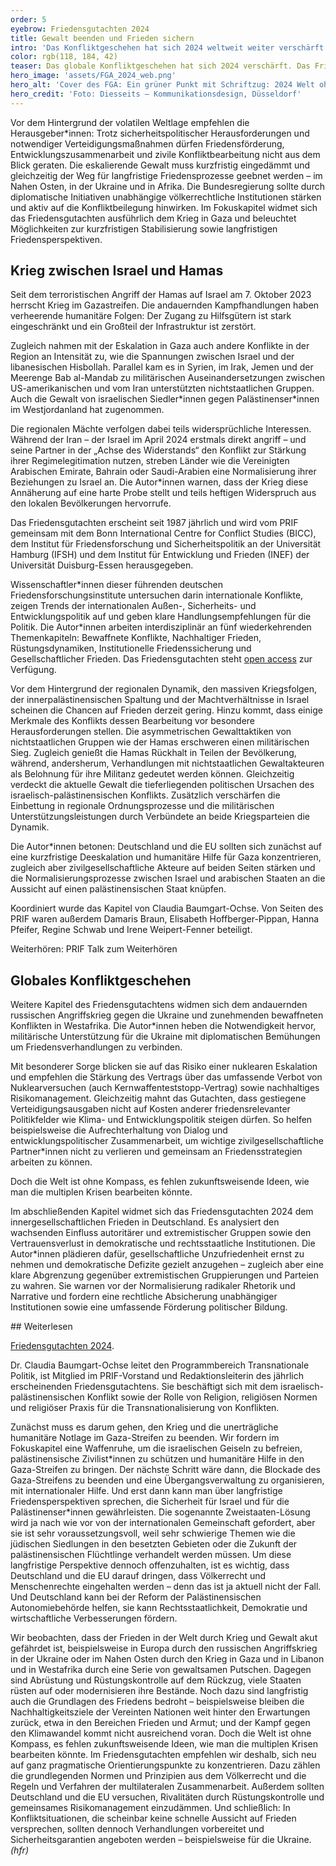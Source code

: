 ```yaml
---
order: 5
eyebrow: Friedensgutachten 2024
title: Gewalt beenden und Frieden sichern
intro: 'Das Konfliktgeschehen hat sich 2024 weltweit weiter verschärft: Der Krieg zwischen Israel und der Hamas im Gazastreifen droht zu einem regionalen Flächenbrand zu eskalieren, der russische Angriffskrieg auf die Ukraine dauert unvermindert an und bewaffnete Konflikte und Militärputsche destabilisieren Teile Westafrikas. Auch die Gefahr nuklearer Eskalation steigt weiter, während internationale Regeln und Institutionen der Friedenssicherung an Bindungskraft verlieren. Das Friedensgutachten 2024 nimmt zu diesen Entwicklungen Stellung und zeigt Lösungsansätze auf.'
color: rgb(118, 184, 42)
teaser: Das globale Konfliktgeschehen hat sich 2024 verschärft. Das Friedensgutachten nimmt Stellung und zeigt Lösungsansätze auf.
hero_image: 'assets/FGA_2024_web.png'
hero_alt: 'Cover des FGA: Ein grüner Punkt mit Schriftzug: 2024 Welt ohne Kompass / friedensgutachten.'
hero_credit: 'Foto: Diesseits – Kommunikationsdesign, Düsseldorf'
---
```


<Leadin>Vor dem Hintergrund der</Leadin> volatilen Weltlage empfehlen die Herausgeber\*innen: Trotz sicherheitspolitischer Herausforderungen und notwendiger Verteidigungsmaßnahmen dürfen Friedensförderung, Entwicklungszusammenarbeit und zivile Konfliktbearbeitung nicht aus dem Blick geraten. Die eskalierende Gewalt muss kurzfristig eingedämmt und gleichzeitig der Weg für langfristige Friedensprozesse geebnet werden – im Nahen Osten, in der Ukraine und in Afrika. Die Bundesregierung sollte durch diplomatische Initiativen unabhängige völkerrechtliche Institutionen stärken und aktiv auf die Konfliktbeilegung hinwirken. Im Fokuskapitel widmet sich das Friedensgutachten ausführlich dem Krieg in Gaza und beleuchtet Möglichkeiten zur kurzfristigen Stabilisierung sowie langfristigen Friedensperspektiven.

## Krieg zwischen Israel und Hamas

Seit dem terroristischen Angriff der Hamas auf Israel am 7. Oktober 2023 herrscht Krieg im Gazastreifen. Die andauernden Kampfhandlungen haben verheerende humanitäre Folgen: Der Zugang zu Hilfsgütern ist stark eingeschränkt und ein Großteil der Infrastruktur ist zerstört.

Zugleich nahmen mit der Eskalation in Gaza auch andere Konflikte in der Region an Intensität zu, wie die Spannungen zwischen Israel und der libanesischen Hisbollah. Parallel kam es in Syrien, im Irak, Jemen und der Meerenge Bab al-Mandab zu militärischen Auseinandersetzungen zwischen US-amerikanischen und vom Iran unterstützten nichtstaatlichen Gruppen. Auch die Gewalt von israelischen Siedler\*innen gegen Palästinenser\*innen im Westjordanland hat zugenommen.

Die regionalen Mächte verfolgen dabei teils widersprüchliche Interessen. Während der Iran – der Israel im April 2024 erstmals direkt angriff – und seine Partner in der „Achse des Widerstands“ den Konflikt zur Stärkung ihrer Regimelegitimation nutzen, streben Länder wie die Vereinigten Arabischen Emirate, Bahrain oder Saudi-Arabien eine Normalisierung ihrer Beziehungen zu Israel an. Die Autor\*innen warnen, dass der Krieg diese Annäherung auf eine harte Probe stellt und teils heftigen Widerspruch aus den lokalen Bevölkerungen hervorrufe.

<Callout eyebrow="Infobox" title="Das Friedensgutachten" expandable={false}>

Das Friedensgutachten erscheint seit 1987 jährlich und wird vom PRIF gemeinsam mit dem Bonn International Centre for Conflict Studies (BICC), dem Institut für Friedensforschung und Sicherheitspolitik an der Universität Hamburg (IFSH) und dem Institut für Entwicklung und Frieden (INEF) der Universität Duisburg-Essen herausgegeben.

Wissenschaftler\*innen dieser führenden deutschen Friedensforschungsinstitute untersuchen darin internationale Konflikte, zeigen Trends der internationalen Außen-, Sicherheits- und Entwicklungspolitik auf und geben klare Handlungsempfehlungen für die Politik. Die Autor\*innen arbeiten interdisziplinär an fünf wiederkehrenden Themenkapiteln: Bewaffnete Konflikte, Nachhaltiger Frieden, Rüstungsdynamiken, Institutionelle Friedenssicherung und Gesellschaftlicher Frieden. Das Friedensgutachten steht [open access]([https://www.friedensgutachten.de/user/pages/02.2024/02.ausgabe/01.gesamt/FGA2024_gesamt.pdf) zur Verfügung.

</Callout>

Vor dem Hintergrund der regionalen Dynamik, den massiven Kriegsfolgen, der innerpalästinensischen Spaltung und der Machtverhältnisse in Israel scheinen die Chancen auf Frieden derzeit gering. Hinzu kommt, dass einige Merkmale des Konflikts dessen Bearbeitung vor besondere Herausforderungen stellen. Die asymmetrischen Gewalttaktiken von nichtstaatlichen Gruppen wie der Hamas erschweren einen militärischen Sieg. Zugleich genießt die Hamas Rückhalt in Teilen der Bevölkerung, während, andersherum, Verhandlungen mit nichtstaatlichen Gewaltakteuren als Belohnung für ihre Militanz gedeutet werden können. Gleichzeitig verdeckt die aktuelle Gewalt die tieferliegenden politischen Ursachen des israelisch-palästinensischen Konflikts. Zusätzlich verschärfen die Einbettung in regionale Ordnungsprozesse und die militärischen Unterstützungsleistungen durch Verbündete an beide Kriegsparteien die Dynamik.

Die Autor\*innen betonen: Deutschland und die EU sollten sich zunächst auf eine kurzfristige Deeskalation und humanitäre Hilfe für Gaza konzentrieren, zugleich aber zivilgesellschaftliche Akteure auf beiden Seiten stärken und die Normalisierungsprozesse zwischen Israel und arabischen Staaten an die Aussicht auf einen palästinensischen Staat knüpfen.

Koordiniert wurde das Kapitel von Claudia Baumgart-Ochse. Von Seiten des PRIF waren außerdem Damaris Braun, Elisabeth Hoffberger-Pippan, Hanna Pfeifer, Regine Schwab und Irene Weipert-Fenner beteiligt.

<Figure
  size="medium"
  src="assets/BPK_web.jpg"
  credit="Foto: PRIF"
  license="PRIF"
  alt="Vier Personen stehen vor einer Wand mit dem Schriftzug Bundespressekonferenz. Sie halten die Ausgabe 2024 in den Händen"
></Figure>

<CallToAction url="https://blog.prif.org/2024/09/05/prif-talk-010-das-friedensgutachten-2024/">

Weiterhören: PRIF Talk zum Weiterhören

</CallToAction>

## Globales Konfliktgeschehen

Weitere Kapitel des Friedensgutachtens widmen sich dem andauernden russischen Angriffskrieg gegen die Ukraine und zunehmenden bewaffneten Konflikten in Westafrika. Die Autor\*innen heben die Notwendigkeit hervor, militärische Unterstützung für die Ukraine mit diplomatischen Bemühungen um Friedensverhandlungen zu verbinden.

Mit besonderer Sorge blicken sie auf das Risiko einer nuklearen Eskalation und empfehlen die Stärkung des Vertrags über das umfassende Verbot von Nuklearversuchen (auch Kernwaffenteststopp-Vertrag) sowie nachhaltiges Risikomanagement. Gleichzeitig mahnt das Gutachten, dass gestiegene Verteidigungsausgaben nicht auf Kosten anderer friedensrelevanter Politikfelder wie Klima- und Entwicklungspolitik steigen dürfen. So helfen beispielsweise die Aufrechterhaltung von Dialog und entwicklungspolitischer Zusammenarbeit, um wichtige zivilgesellschaftliche Partner\*innen nicht zu verlieren und gemeinsam an Friedensstrategien arbeiten zu können.

<Quote>

Doch die Welt ist ohne Kompass, es fehlen zukunftsweisende Ideen, wie man die multiplen Krisen bearbeiten könnte.

</Quote>

Im abschließenden Kapitel widmet sich das Friedensgutachten 2024 dem innergesellschaftlichen Frieden in Deutschland. Es analysiert den wachsenden Einfluss autoritärer und extremistischer Gruppen sowie den Vertrauensverlust in demokratische und rechtsstaatliche Institutionen. Die Autor\*innen plädieren dafür, gesellschaftliche Unzufriedenheit ernst zu nehmen und demokratische Defizite gezielt anzugehen – zugleich aber eine klare Abgrenzung gegenüber extremistischen Gruppierungen und Parteien zu wahren. Sie warnen vor der Normalisierung radikaler Rhetorik und Narrative und fordern eine rechtliche Absicherung unabhängiger Institutionen sowie eine umfassende Förderung politischer Bildung.

<Notes>
## Weiterlesen

[Friedensgutachten 2024](https://friedensgutachten.de/user/pages/03.archiv/2024/02.ausgabe/FGA2024_gesamt.pdf).

</Notes>

<Interview title="Interview mit Claudia-Baumgart-Ochse">

<InterviewParticipant name="Claudia Baumgart-Ochse" image="assets/CBO_Portrait_web.jpg">

Dr. Claudia Baumgart-Ochse leitet den Programmbereich Transnationale Politik, ist Mitglied im PRIF-Vorstand und Redaktionsleiterin des jährlich erscheinenden Friedensgutachtens. Sie beschäftigt sich mit dem israelisch-palästinensischen Konflikt sowie der Rolle von Religion, religiösen Normen und religiöser Praxis für die Transnationalisierung von Konflikten.

</InterviewParticipant>

<InterviewQuestion q="Das Fokuskapitel legt den Schwerpunkt auf den andauernden Gaza-Krieg und empfiehlt, mittel- und langfristige Friedensperspektiven offenzuhalten. Wie können diese Friedensperspektiven politisch aussehen? Welche Chancen und Hindernisse gibt es für eine Konfliktlösung?">

Zunächst muss es darum gehen, den Krieg und die unerträgliche humanitäre Notlage im Gaza-Streifen zu beenden. Wir fordern im Fokuskapitel eine Waffenruhe, um die israelischen Geiseln zu befreien, palästinensische Zivilist\*innen zu schützen und humanitäre Hilfe in den Gaza-Streifen zu bringen. Der nächste Schritt wäre dann, die Blockade des Gaza-Streifens zu beenden und eine Übergangsverwaltung zu organisieren, mit internationaler Hilfe. Und erst dann kann man über langfristige Friedensperspektiven sprechen, die Sicherheit für Israel und für die Palästinenser\*innen gewährleisten. Die sogenannte Zweistaaten-Lösung wird ja nach wie vor von der internationalen Gemeinschaft gefordert, aber sie ist sehr voraussetzungsvoll, weil sehr schwierige Themen wie die jüdischen Siedlungen in den besetzten Gebieten oder die Zukunft der palästinensischen Flüchtlinge verhandelt werden müssen. Um diese langfristige Perspektive dennoch offenzuhalten, ist es wichtig, dass Deutschland und die EU darauf dringen, dass Völkerrecht und Menschenrechte eingehalten werden – denn das ist ja aktuell nicht der Fall. Und Deutschland kann bei der Reform der Palästinensischen Autonomiebehörde helfen, sie kann Rechtsstaatlichkeit, Demokratie und wirtschaftliche Verbesserungen fördern.

</InterviewQuestion>

<InterviewQuestion q="Insgesamt zeichnet das Friedensgutachten ein ernüchterndes Bild der „Welt ohne Kompass“. Warum wurde dieses Bild gewählt? Wie können Deutschland und die EU diesen negativen Entwicklungen entgegenwirken?">

Wir beobachten, dass der Frieden in der Welt durch Krieg und Gewalt akut gefährdet ist, beispielsweise in Europa durch den russischen Angriffskrieg in der Ukraine oder im Nahen Osten durch den Krieg in Gaza und in Libanon und in Westafrika durch eine Serie von gewaltsamen Putschen. Dagegen sind Abrüstung und Rüstungskontrolle auf dem Rückzug, viele Staaten rüsten auf oder modernisieren ihre Bestände. Noch dazu sind langfristig auch die Grundlagen des Friedens bedroht – beispielsweise bleiben die Nachhaltigkeitsziele der Vereinten Nationen weit hinter den Erwartungen zurück, etwa in den Bereichen Frieden und Armut; und der Kampf gegen den Klimawandel kommt nicht ausreichend voran. Doch die Welt ist ohne Kompass, es fehlen zukunftsweisende Ideen, wie man die multiplen Krisen bearbeiten könnte. Im Friedensgutachten empfehlen wir deshalb, sich neu auf ganz pragmatische Orientierungspunkte zu konzentrieren. Dazu zählen die grundlegenden Normen und Prinzipien aus dem Völkerrecht und die Regeln und Verfahren der multilateralen Zusammenarbeit. Außerdem sollten Deutschland und die EU versuchen, Rivalitäten durch Rüstungskontrolle und gemeinsames Risikomanagement einzudämmen. Und schließlich: In Konfliktsituationen, die scheinbar keine schnelle Aussicht auf Frieden versprechen, sollten dennoch Verhandlungen vorbereitet und Sicherheitsgarantien angeboten werden – beispielsweise für die Ukraine. *(hfr)*

</InterviewQuestion>

</Interview>
